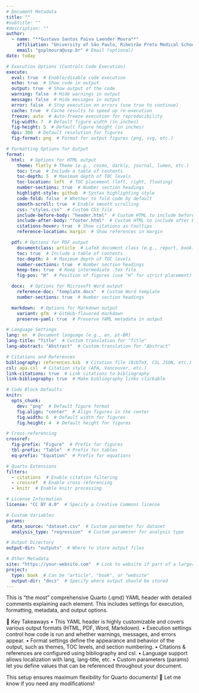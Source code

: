 ```yaml
---
# Document Metadata
title: ""
#subtitle: ""
#description: ""
author: 
  - name: "**Gustavo Santos Paiva Laender Moura**"
    affiliation: "University of São Paulo, Ribeirão Preto Medical School, Department of Internal Medicine"
    email: "gsplmoura@usp.br" # Email (optional)
date: today

# Execution Options (Controls Code Execution)
execute:
  eval: true  # Enable/disable code execution
  echo: true  # Show code in output
  output: true  # Show output of the code
  warning: false  # Hide warnings in output
  message: false  # Hide messages in output
  error: false  # Stop execution on errors (use true to continue)
  cache: true  # Cache results to speed up re-execution
  freeze: auto  # Auto-freeze execution for reproducibility
  fig-width: 7  # Default figure width (in inches)
  fig-height: 5  # Default figure height (in inches)
  dpi: 300  # Default resolution for figures
  fig-format: png  # Format for output figures (png, svg, etc.)

# Formatting Options for Output
format: 
  html:  # Options for HTML output
    theme: flatly # Theme (e.g., cosmo, darkly, journal, lumen, etc.)
    toc: true  # Include a table of contents
    toc-depth: 5  # Maximum depth of TOC levels
    toc-location: left  # TOC placement (left, right, floating)
    number-sections: true  # Number section headings
    highlight-style: github  # Syntax highlighting style
    code-fold: false  # Whether to fold code by default
    smooth-scroll: true  # Enable smooth scrolling
    css: "styles.css"  # Custom CSS file
    include-before-body: "header.html"  # Custom HTML to include before body
    include-after-body: "footer.html"  # Custom HTML to include after body
    citations-hover: true  # Show citations as tooltips
    reference-location: margin  # Show references in margin

  pdf: # Options for PDF output
    documentclass: article  # LaTeX document class (e.g., report, book)
    toc: true  # Include a table of contents
    toc-depth: 4  # Maximum depth of TOC levels
    number-sections: true  # Number section headings
    keep-tex: true  # Keep intermediate .tex file
    fig-pos: "H"  # Position of figures (use "H" for strict placement)

  docx:  # Options for Microsoft Word output
    reference-doc: "template.docx"  # Custom Word template
    number-sections: true  # Number section headings

  markdown:  # Options for Markdown output
    variant: gfm  # GitHub-flavored markdown
    preserve-yaml: true  # Preserve YAML metadata in output

# Language Settings
lang: en  # Document language (e.g., en, pt-BR)
lang-title: "Title"  # Custom translation for "Title"
lang-abstract: "Abstract"  # Custom translation for "Abstract"

# Citations and References
bibliography: references.bib  # Citation file (BibTeX, CSL JSON, etc.)
csl: apa.csl  # Citation style (APA, Vancouver, etc.)
link-citations: true  # Link citations to bibliography
link-bibliography: true  # Make bibliography links clickable

# Code Block Defaults
knitr:
  opts_chunk:
    dev: "png"  # Default figure format
    fig.align: "center"  # Align figures in the center
    fig.width: 6  # Default width for figures
    fig.height: 4  # Default height for figures

# Cross-referencing
crossref:
  fig-prefix: "Figure"  # Prefix for figures
  tbl-prefix: "Table"  # Prefix for tables
  eq-prefix: "Equation"  # Prefix for equations

# Quarto Extensions
filters:
  - citations  # Enable citation filtering
  - crossref  # Enable cross-referencing
  - knitr  # Enable knitr processing

# License Information
license: "CC BY 4.0"  # Specify a Creative Commons license

# Custom Variables
params:
  data_source: "dataset.csv"  # Custom parameter for dataset
  analysis_type: "regression"  # Custom parameter for analysis type

# Output Directory
output-dir: "outputs"  # Where to store output files

# Other Metadata
site: "https://your-website.com"  # Link to website if part of a larger site
project:
  type: book  # Can be "article", "book", or "website"
  output-dir: "docs"  # Specify where output should be stored
---
```


This is "the most" comprehensive Quarto (.qmd) YAML header with detailed comments explaining each element. This includes settings for execution, formatting, metadata, and output options.


📌 Key Takeaways
	•	This YAML header is highly customizable and covers various output formats (HTML, PDF, Word, Markdown).
	•	Execution settings control how code is run and whether warnings, messages, and errors appear.
	•	Format settings define the appearance and behavior of the output, such as themes, TOC levels, and section numbering.
	•	Citations & references are configured using bibliography and csl.
	•	Language support allows localization with lang, lang-title, etc.
	•	Custom parameters (params) let you define values that can be referenced throughout your document.

This setup ensures maximum flexibility for Quarto documents! 🚀 Let me know if you need any modifications!